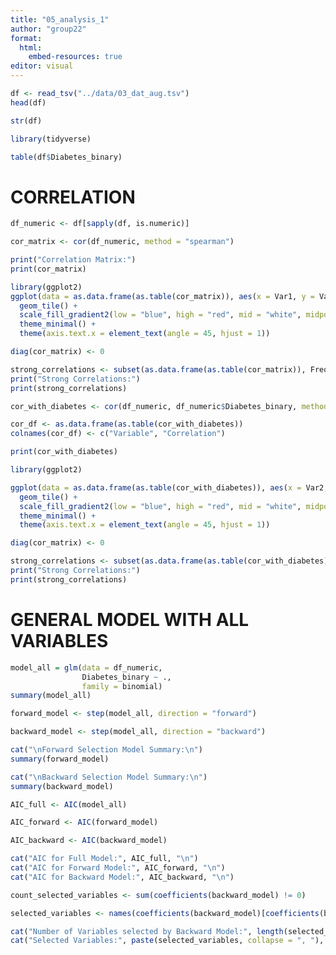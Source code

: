 ```yaml
---
title: "05_analysis_1"
author: "group22"
format:
  html:
    embed-resources: true
editor: visual
---
```


```r
df <- read_tsv("../data/03_dat_aug.tsv")
head(df)
```

```r
str(df)
```

```r
library(tidyverse)
```

```r
table(df$Diabetes_binary)
```

# CORRELATION

```r
df_numeric <- df[sapply(df, is.numeric)]
```

```r
cor_matrix <- cor(df_numeric, method = "spearman")

print("Correlation Matrix:")
print(cor_matrix)
```

```r
library(ggplot2)
ggplot(data = as.data.frame(as.table(cor_matrix)), aes(x = Var1, y = Var2, fill = Freq)) +
  geom_tile() +
  scale_fill_gradient2(low = "blue", high = "red", mid = "white", midpoint = 0, limit = c(-1, 1), space = "Lab", name = "Correlation") +
  theme_minimal() +
  theme(axis.text.x = element_text(angle = 45, hjust = 1))
```

```r
diag(cor_matrix) <- 0

strong_correlations <- subset(as.data.frame(as.table(cor_matrix)), Freq > 0.45 | Freq < -0.45)
print("Strong Correlations:")
print(strong_correlations)
```

```r
cor_with_diabetes <- cor(df_numeric, df_numeric$Diabetes_binary, method = "spearman")

cor_df <- as.data.frame(as.table(cor_with_diabetes))
colnames(cor_df) <- c("Variable", "Correlation")
```

```r
print(cor_with_diabetes)
```

```r
library(ggplot2)

ggplot(data = as.data.frame(as.table(cor_with_diabetes)), aes(x = Var2, y = Var1, fill = Freq)) +
  geom_tile() +
  scale_fill_gradient2(low = "blue", high = "red", mid = "white", midpoint = 0, limit = c(-1, 1), space = "Lab", name = "Correlation") +
  theme_minimal() +
  theme(axis.text.x = element_text(angle = 45, hjust = 1))
```

```r
diag(cor_matrix) <- 0

strong_correlations <- subset(as.data.frame(as.table(cor_with_diabetes)), Freq > 0.3 | Freq < -0.3)
print("Strong Correlations:")
print(strong_correlations)
```

# GENERAL MODEL WITH ALL VARIABLES

```r
model_all = glm(data = df_numeric,
                Diabetes_binary ~ .,
                family = binomial)
summary(model_all)
```

```r
forward_model <- step(model_all, direction = "forward")

backward_model <- step(model_all, direction = "backward")

cat("\nForward Selection Model Summary:\n")
summary(forward_model)

cat("\nBackward Selection Model Summary:\n")
summary(backward_model)
```

```r
AIC_full <- AIC(model_all)

AIC_forward <- AIC(forward_model)

AIC_backward <- AIC(backward_model)

cat("AIC for Full Model:", AIC_full, "\n")
cat("AIC for Forward Model:", AIC_forward, "\n")
cat("AIC for Backward Model:", AIC_backward, "\n")
```

```r
count_selected_variables <- sum(coefficients(backward_model) != 0)

selected_variables <- names(coefficients(backward_model)[coefficients(backward_model) != 0])

cat("Number of Variables selected by Backward Model:", length(selected_variables), "\n")
cat("Selected Variables:", paste(selected_variables, collapse = ", "), "\n\n")
```
